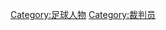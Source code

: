 {{Catnav|頁面分類|...|体育|球類運動|足球}}
{{Commonscat|Association football referees}}

[[Category:足球人物|Category:足球人物]]
[[Category:裁判员|Category:裁判员]]